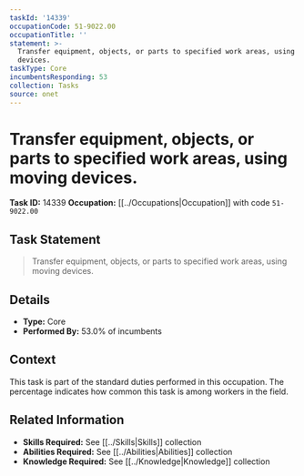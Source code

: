 ```yaml
---
taskId: '14339'
occupationCode: 51-9022.00
occupationTitle: ''
statement: >-
  Transfer equipment, objects, or parts to specified work areas, using moving
  devices.
taskType: Core
incumbentsResponding: 53
collection: Tasks
source: onet
---
```

# Transfer equipment, objects, or parts to specified work areas, using moving devices.

**Task ID:** 14339
**Occupation:** [[../Occupations|Occupation]] with code `51-9022.00`

## Task Statement

> Transfer equipment, objects, or parts to specified work areas, using moving devices.

## Details

- **Type:** Core
- **Performed By:** 53.0% of incumbents

## Context

This task is part of the standard duties performed in this occupation. The percentage indicates how common this task is among workers in the field.

## Related Information

- **Skills Required:** See [[../Skills|Skills]] collection
- **Abilities Required:** See [[../Abilities|Abilities]] collection
- **Knowledge Required:** See [[../Knowledge|Knowledge]] collection
